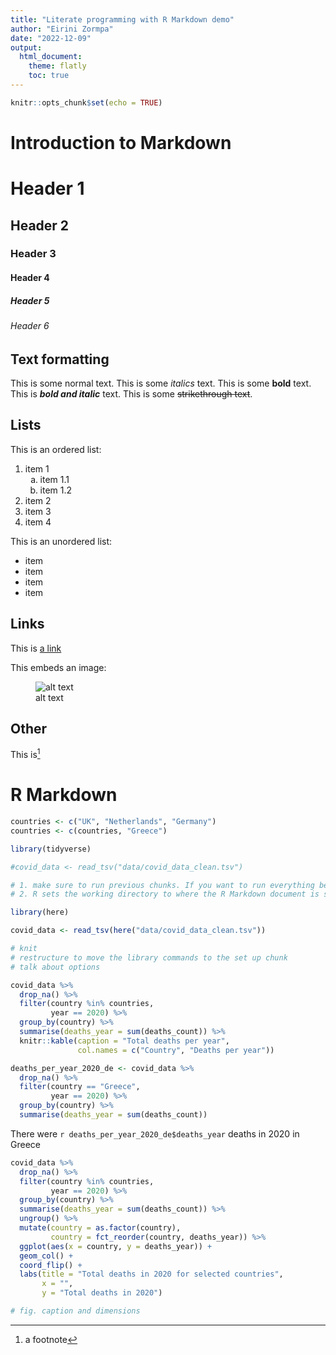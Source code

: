 ```yaml
---
title: "Literate programming with R Markdown demo"
author: "Eirini Zormpa"
date: "2022-12-09"
output:
  html_document:
    theme: flatly
    toc: true
---
```


```r
knitr::opts_chunk$set(echo = TRUE)
```

# Introduction to Markdown

# Header 1
## Header 2
### Header 3
#### Header 4
##### Header 5
###### Header 6

## Text formatting

This is some normal text.
This is some *italics* text.
This is some **bold** text.
This is ***bold and italic*** text.
This is some ~~strikethrough text~~.

## Lists

This is an ordered list:

1. item 1
    a. item 1.1
    a. item 1.2
2. item 2
3. item 3
4. item 4

This is an unordered list:

- item 
- item
- item
- item

## Links

This is [a link]()

This embeds an image:

![alt text](https://www.turing.ac.uk/research/research-projects/ai-multiple-long-term-conditions-research-support-facility)

## Other
This is^[a footnote]

# R Markdown

```r

countries <- c("UK", "Netherlands", "Germany")
countries <- c(countries, "Greece")

```


```r
library(tidyverse)
```

```r
#covid_data <- read_tsv("data/covid_data_clean.tsv")

# 1. make sure to run previous chunks. If you want to run everything before your chunk you can use that other button but note that you don't wanna do this everytime, as if there's a lot of stuff it could take a while!
# 2. R sets the working directory to where the R Markdown document is saved. Two ways to deal with this: remember and go up a folder or (better) use `here`
```

```r
library(here)

covid_data <- read_tsv(here("data/covid_data_clean.tsv"))

# knit
# restructure to move the library commands to the set up chunk
# talk about options
```

```r
covid_data %>% 
  drop_na() %>% 
  filter(country %in% countries,
         year == 2020) %>% 
  group_by(country) %>% 
  summarise(deaths_year = sum(deaths_count)) %>% 
  knitr::kable(caption = "Total deaths per year",
               col.names = c("Country", "Deaths per year"))
```

```r
deaths_per_year_2020_de <- covid_data %>% 
  drop_na() %>% 
  filter(country == "Greece",
         year == 2020) %>% 
  group_by(country) %>% 
  summarise(deaths_year = sum(deaths_count))
```

There were `r deaths_per_year_2020_de$deaths_year` deaths in 2020 in Greece

```r
covid_data %>% 
  drop_na() %>% 
  filter(country %in% countries,
         year == 2020) %>% 
  group_by(country) %>% 
  summarise(deaths_year = sum(deaths_count)) %>%
  ungroup() %>% 
  mutate(country = as.factor(country),
         country = fct_reorder(country, deaths_year)) %>%
  ggplot(aes(x = country, y = deaths_year)) +
  geom_col() +
  coord_flip() +
  labs(title = "Total deaths in 2020 for selected countries",
       x = "",
       y = "Total deaths in 2020")

# fig. caption and dimensions
```


